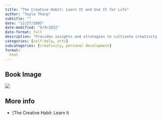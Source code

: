 ```yaml
---
title: "The Creative Habit: Learn It and Use It for Life"
author: "Twyla Tharp"
subtitle: ""
date: "12/27/2005"
date-modified: "9/9/2022"
date-format: full
description: "Provides insights and strategies to cultivate creativity as a habit, offering guidance for artists, writers, and anyone seeking to unlock their creative potential."
categories: [self-help, arts]
subcategories: [creativity, personal development]
format:
  html
---
```


## Book Image

![](/books/creativeHabit.jpeg)

## More info

- [The Creative Habit: Learn It

